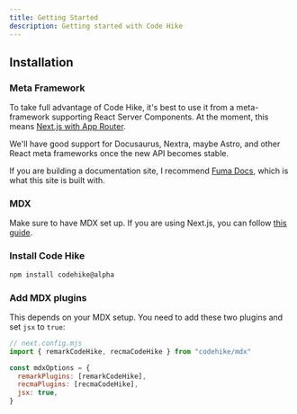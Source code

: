 ```yaml
---
title: Getting Started
description: Getting started with Code Hike
---
```



## Installation

<Steps>
<Step>

### Meta Framework

To take full advantage of Code Hike, it's best to use it from a meta-framework supporting React Server Components. At the moment, this means [Next.js with App Router](https://nextjs.org/docs/app).

<Callout  type="info">

We'll have good support for Docusaurus, Nextra, maybe Astro, and other React meta frameworks once the new API becomes stable.

</Callout>

If you are building a documentation site, I recommend [Fuma Docs](https://github.com/fuma-nama/next-docs), which is what this site is built with.

</Step>

<Step>

### MDX

Make sure to have MDX set up. If you are using Next.js, you can follow [this guide](https://nextjs.org/docs/app/building-your-application/configuring/mdx).

</Step>

<Step>

### Install Code Hike

```bash
npm install codehike@alpha
```

</Step>

<Step>

### Add MDX plugins

This depends on your MDX setup. You need to add these two plugins and set `jsx` to `true`:

```js next.config.mjs
// next.config.mjs
import { remarkCodeHike, recmaCodeHike } from "codehike/mdx"

const mdxOptions = {
  remarkPlugins: [remarkCodeHike],
  recmaPlugins: [recmaCodeHike],
  jsx: true,
}
```

</Step>
</Steps>
